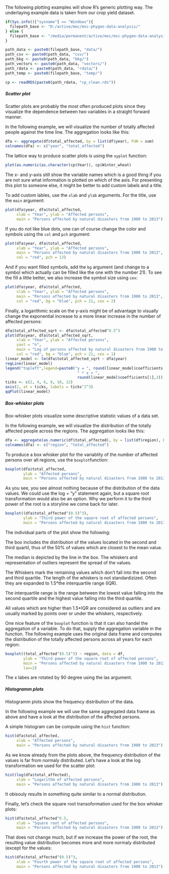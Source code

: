<!---
Version: "2013-10-23"
Copyright (C) 2013 Thomas Nauss, GNU GPL (>=3)
-->

The following plotting examples will show R's generic plotting way. 
The underlaying example data is taken from our crop yield dataset.

```r
if(Sys.info()["sysname"] == "Windows"){
  filepath_base <- "D:/active/moc/msc-phygeo-data-analysis/"
} else {
  filepath_base <- "/media/permanent/active/moc/msc-phygeo-data-analysis/"
}

path_data <- paste0(filepath_base, "data/")
path_csv <- paste0(path_data, "csv/")
path_bkg <- paste0(path_data, "bkg/")
path_vectors <- paste0(path_data, "vectors/")
path_rdata <- paste0(path_data, "rdata/")
path_temp <- paste0(filepath_base, "temp/")

cp <- readRDS(paste0(path_rdata, "cp_clean.rds"))
```

##### Scatter plot
Scatter plots are probably the most often produced plots since they visualize 
the dependence between two variables in a straight forward manner.

In the following example, we will visualize the number of totally affected 
people against the time line. The aggregation looks like this:
```r
dfa <- aggregate(df$total_affected, by = list(df$year), FUN = sum)
colnames(dfa) <- c("year", "total_affected")
```

The lattice way to produce scatter plots is using the `xyplot` function:
```r
plot(as.numeric(as.character(cp$Year)), cp$Winter_wheat)
```
The x- and y-axis still show the variable names which is a good thing if you are
not sure what information is plotted on which of the axis. For presenting this
plot to someone else, it might be better to add custom labels and a title.

To add custom lables, use the `xlab` and `ylab` arguments. For the title, use
the `main` argument:
```r
plot(dfa$year, dfa$total_affected,
     xlab = "Year", ylab = "Affected persons", 
     main = "Persons affected by natural disasters from 1900 to 2013")
```

If you do not like blue dots, one can of course change the color and symbols
using the `col` and `pch` argument:
```r
plot(dfa$year, dfa$total_affected,
     xlab = "Year", ylab = "Affected persons", 
     main = "Persons affected by natural disasters from 1900 to 2013",
     col = "red", pch = 13)
```

And if you want filled symbols, add the `bg` argument (and change to a symbol
which actually can be filled like the one with the number 21). To see the fill
a little better, we also increase the symbol size using `cex`:
```r
plot(dfa$year, dfa$total_affected,
     xlab = "Year", ylab = "Affected persons", 
     main = "Persons affected by natural disasters from 1900 to 2013",
     col = "red", bg = "blue", pch = 21, cex = 2)
```

Finally, a logarithmic scale on the y-axis might be of advantage to visually
change the exponential increase to a more linear increase in the number of 
affected persons:
```r
dfa$total_affected_sqrt <- dfa$total_affected^0.5^3
plot(dfa$year, dfa$total_affected_sqrt,
     xlab = "Year", ylab = "Affected persons", 
     yaxt = "n",
     main = "Log of persons affected by natural disasters from 1900 to 2013",
     col = "red", bg = "blue", pch = 21, cex = 1)
linear_model <- lm(dfa$total_affected_sqrt ~ dfa$year)
regLine(linear_model)
legend("topleft",legend=paste0("y = ", round(linear_model$coefficients[2],3), 
                                " * x + ",
                                round(linear_model$coefficients[1],3)),bty="n")
ticks <- c(2, 4, 6, 8, 10, 12)
axis(2, at = ticks, labels = ticks^2^3)
qqPlot(linear_model)
```

##### Box-whisker plots
Box-whisker plots visualize some descriptive statistic values of a data set. 

In the following example, we will visualize the distribution of the totally
affected people across the regions. The aggregation looks like this:
```r
dfa <- aggregate(as.numeric(df$total_affected), by = list(df$region), FUN = sum)
colnames(dfa) <- c("region", "total_affected")
```

To produce a box whisker plot for the variablity of the number of affected 
persons over all regions, use the `boxplot`function:
```r
boxplot(dfa$total_affected, 
        ylab = "Affected persons",
        main = "Persons affected by natural disasters from 1900 to 2013")
```

As you see, you see almost nothing because of the distribution of the data values.
We could use the log = "y" statement again, but a square root transformation 
would also be an option. Why we perform it to the third power of the root is
a storyline we come back for later.
```r
boxplot((dfa$total_affected^(0.5)^3),
        ylab = "Third power of the square root of affected persons",
        main = "Persons affected by natural disasters from 1900 to 2013")
```
The individual parts of the plot show the following:

The box includes the distribution of the values located in the second and third 
quartil, thus of the 50% of values which are closest to the mean value.

The median is depicted by the line in the box. The whiskers and representation 
of outliers represent the spread of the values.

The Whiskers mark the remaining values which don't fall into the second and 
third quartile. The length of the whiskers is not standardizized. Often they are
expanded to 1.5*the interquartile range (IQR).

The interquartile range is the range between the lowest value falling into the 
second quartile and the highest value falling into the third quartile.

All values which are higher than 1.5*IQR are considered as outliers and are 
usually marked by points over or under the whiskers, respectively. 

One nice feature of the `boxplot` function is that it can also handel the 
aggregation of a variable. To do that, supply the aggregation variable in the
function. The following example uses the original data frame and computes the
distribution of the totally affected persons across all years for each region:
```r
boxplot((total_affected^(0.5)^3) ~ region, data = df,
        ylab = "Third power of the square root of affected persons",
        main = "Persons affected by natural disasters from 1900 to 2013",
        las=2)
```
The x labes are rotated by 90 degree using the las argument.


##### Histogramm plots
Histogramm plots show the frequency distribution of the data. 

In the following example we will use the same aggregated data frame as above and
have a look at the distribution of the affected persons.

A simple histogram can be compute using the `hist` function:
```r
hist(dfa$total_affected,
     xlab = "Affected persons",
     main = "Persons affected by natural disasters from 1900 to 2013")
```
As we know already from the plots above, the frequency distribution of the values
is far from normaly distributed. Let's have a look at the log transformation we
used for the scatter plot:
```r
hist(log(dfa$total_affected),
     xlab = "Logarithm of affected persons",
     main = "Persons affected by natural disasters from 1900 to 2013")
```
It obisouly results in something quite similar to a normal distribution.

Finally, let's check the square root transoformation used for the box whisker
plots:
```r
hist(dfa$total_affected^0.5,
     xlab = "Square root of affected persons",
     main = "Persons affected by natural disasters from 1900 to 2013")
```
That does not change much, but if we increase the power of the root, the resulting
value distribution becomes more and more normaly distributed (except for the 
values:
```r
hist(dfa$total_affected^(0.5)^3,
     xlab = "Fourth power of the square root of affected persons",
     main = "Persons affected by natural disasters from 1900 to 2013")
```
